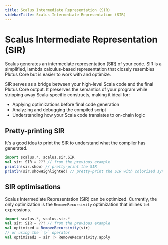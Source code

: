 ```yaml
---
title: Scalus Intermediate Representation (SIR)
sidebarTitle: Scalus Intermediate Representation (SIR)
---
```


# Scalus Intermediate Representation (SIR)

Scalus generates an intermediate representation (SIR) of your code. SIR is a simplified, lambda calculus-based representation that closely resembles Plutus Core but is easier to work with and optimize.

SIR serves as a bridge between your high-level Scala code and the final Plutus Core output. It preserves the semantics of your program while stripping away Scala-specific constructs, making it ideal for:

- Applying optimizations before final code generation
- Analyzing and debugging the compiled script
- Understanding how your Scala code translates to on-chain logic

## Pretty-printing SIR
It's a good idea to print the SIR to understand what the compiler has generated.

```scala mdoc:compile-only copy showLineNumbers {3-4}
import scalus.*, scalus.sir.SIR
val sir: SIR = ??? // from the previous example
println(sir.show) // pretty-print the SIR
println(sir.showHighlighted) // pretty-print the SIR with colorized syntax highlighting
```

## SIR optimisations

Scalus Intermediate Representation (SIR) can be optimized. Currently,
the only optimization is the `RemoveRecursivity` optimization that inlines `let` expressions.

```scala mdoc:compile-only copy showLineNumbers {3,5}
import scalus.*, scalus.sir.*
val sir: SIR = ??? // from the previous example
val optimized = RemoveRecursivity(sir)
// or using the `|>` operator
val optimized2 = sir |> RemoveRecursivity.apply
```